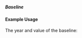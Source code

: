 ===== Baseline ===== 
{{for revision 1.03}}

==== Example Usage ====
The year and value of the baseline:
<code xml>
    <baseline year="2008" value="N=35;P=55"/>
</code>